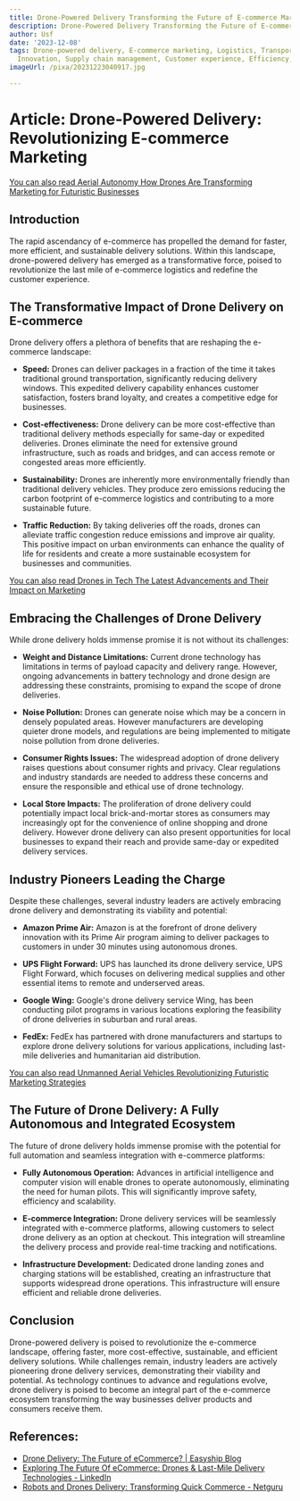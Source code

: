 ```yaml
---
title: Drone-Powered Delivery Transforming the Future of E-commerce Marketing
description: Drone-Powered Delivery Transforming the Future of E-commerce Marketing
author: Usf
date: '2023-12-08'
tags: Drone-powered delivery, E-commerce marketing, Logistics, Transportation, Technology,
  Innovation, Supply chain management, Customer experience, Efficiency, Sustainability
imageUrl: /pixa/20231223040917.jpg

---
```

# Article: Drone-Powered Delivery: Revolutionizing E-commerce Marketing

[You can also read Aerial Autonomy How Drones Are Transforming Marketing for  Futuristic Businesses](Aerial%20Autonomy%20How%20Drones%20Are%20Transforming%20Marketing%20for%20Futuristic%20Businesses)


## Introduction

The rapid ascendancy of e-commerce has propelled the demand for faster, more efficient, and  sustainable delivery solutions. Within this landscape, drone-powered delivery has emerged as a  transformative force, poised to revolutionize the last mile of  e-commerce  logistics and redefine the customer experience.

## The  Transformative Impact of Drone Delivery on E-commerce

Drone delivery offers a  plethora of benefits  that are reshaping the e-commerce landscape:

* **Speed:** Drones can deliver  packages in a  fraction of the time it takes traditional ground transportation, significantly  reducing delivery windows. This expedited delivery capability enhances  customer satisfaction, fosters brand  loyalty, and creates a  competitive edge for businesses.

* **Cost-effectiveness:** Drone  delivery can be more cost-effective than traditional delivery methods especially for same-day or  expedited deliveries. Drones eliminate the need for extensive ground infrastructure, such as roads and  bridges, and can access remote or congested areas more efficiently.

* **Sustainability:** Drones are  inherently  more environmentally friendly than traditional delivery vehicles. They produce zero emissions reducing the carbon footprint of e-commerce logistics and contributing to a more sustainable future.

*  **Traffic Reduction:** By taking deliveries off the roads, drones  can alleviate traffic congestion reduce emissions and improve air quality. This positive impact on urban environments  can enhance the quality of life for  residents and create a more sustainable ecosystem for businesses and communities.

[You can also  read Drones  in Tech The Latest  Advancements and Their Impact on Marketing](Drones%20in%20Tech%20The%20Latest%20Advancements%20and%20Their%20Impact%20on%20Marketing)


## Embracing the Challenges of Drone Delivery

While drone delivery holds  immense promise it is not without its challenges:

* **Weight and Distance Limitations:** Current drone  technology has  limitations in terms of payload capacity and delivery range. However,  ongoing advancements in battery  technology and drone design are addressing these  constraints, promising to expand the scope of  drone deliveries.

* **Noise Pollution:** Drones can generate noise which may be a concern in densely populated  areas. However manufacturers are developing quieter drone models, and regulations are being implemented to  mitigate noise pollution  from  drone deliveries.

* **Consumer Rights Issues:** The widespread adoption of drone delivery raises questions  about consumer rights and privacy. Clear regulations and industry standards  are needed to address these concerns and ensure the responsible and ethical  use of drone technology.

*  **Local Store Impacts:** The proliferation of drone  delivery could potentially impact local brick-and-mortar stores as consumers may increasingly opt for the convenience of online shopping  and drone delivery. However drone delivery can also present opportunities for local  businesses to expand their reach and provide same-day or expedited delivery services.

## Industry Pioneers Leading  the  Charge

Despite these  challenges, several industry leaders  are actively  embracing drone delivery and demonstrating its viability and potential:

* **Amazon Prime Air:** Amazon is at the forefront of  drone delivery innovation with  its Prime Air program aiming to deliver packages to customers in under 30  minutes using autonomous drones.

* **UPS Flight Forward:** UPS has launched its drone  delivery service, UPS Flight  Forward, which focuses on delivering medical supplies and other essential items to remote and underserved areas.

* **Google Wing:** Google's drone delivery service Wing, has been conducting pilot programs in various locations exploring the feasibility of drone deliveries in suburban and rural areas.

* **FedEx:** FedEx has partnered with drone manufacturers and startups to explore drone delivery solutions for various applications, including last-mile  deliveries and humanitarian aid distribution.

[You can also read Unmanned Aerial Vehicles Revolutionizing Futuristic Marketing Strategies](Unmanned%20Aerial%20Vehicles%20Revolutionizing%20Futuristic%20Marketing%20Strategies)


## The  Future of Drone  Delivery: A Fully Autonomous and  Integrated Ecosystem

The future of drone delivery holds immense promise with the potential for full automation and seamless integration with e-commerce platforms:

* **Fully Autonomous Operation:** Advances in artificial intelligence and computer vision will enable drones to operate autonomously,  eliminating the need for human pilots. This will significantly improve safety,  efficiency and  scalability.

*  **E-commerce Integration:** Drone delivery services  will be seamlessly integrated with e-commerce  platforms, allowing customers to select drone delivery as an option at checkout. This integration will streamline the delivery process and provide real-time tracking and notifications.

* **Infrastructure Development:** Dedicated drone landing zones and charging stations will be established, creating an infrastructure that supports widespread drone operations. This infrastructure  will ensure  efficient and reliable drone deliveries.

## Conclusion

Drone-powered delivery is poised to revolutionize the e-commerce landscape,  offering faster, more cost-effective, sustainable,  and efficient delivery solutions. While challenges remain, industry leaders are actively pioneering drone delivery  services, demonstrating their viability and potential. As  technology continues to  advance and regulations evolve, drone delivery is poised  to become an integral part of the e-commerce ecosystem transforming the  way businesses deliver products and  consumers receive them.

## References:
- [Drone Delivery: The Future of eCommerce? | Easyship Blog](https://www.easyship.com/blog/drone-delivery-for-ecommerce)
- [Exploring The Future Of eCommerce: Drones & Last-Mile Delivery Technologies - LinkedIn](https://www.linkedin.com/pulse/exploring-future-ecommerce-drones-last-mile-delivery-will-haire)
- [Robots and Drones Delivery: Transforming Quick Commerce - Netguru](https://www.netguru.com/blog/robots-and-drones-delivery)
